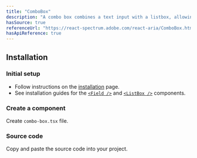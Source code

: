 ```yaml
---
title: "ComboBox"
description: "A combo box combines a text input with a listbox, allowing users to filter a list of options to items matching a query."
hasSource: true
referenceUrl: "https://react-spectrum.adobe.com/react-aria/ComboBox.html"
hasApiReference: true
---
```


## Installation

<Steps>

### Initial setup

- Follow instructions on the [installation](/docs/overview/installation) page.
- See installation guides for the [`<Field />`](/docs/components/field) and [`<ListBox />`](/docs/components/list-box) components.

### Create a component

Create `combo-box.tsx` file.

### Source code

Copy and paste the source code into your project.

</Steps>
